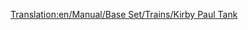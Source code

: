 [[Translation:en/Manual/Base Set/Trains/Kirby Paul Tank]]
{{de/Manual/Base Set/Trains/Züge|Name=Kirby Paul Tank
|Image=[[File:en/Manual/Base Set/Trains/Kirbypaultank.png]]
|Kosten=£8,203 ($16.462)
|Geschwindigkeit=64 km/h (40 mph)
|Gewicht=47 t
|Leistung=304 PS (223 kW)
|Betriebskosten=£820 ($1.640)
|Entwurf=1925
|Betriebsdauer=15
|Platz=k.A.
|Description=Die "Kirby-Paul Tank" ist eine der ersten Zugmaschinen,auf die man zu Beginn des Spieles stößt. Sie ist billig und hat eine geringe Geschwindigkeit und Leistung. Versuchen Sie so schnell wie möglich, sofern es die Zeit und Ihr Geld zulassen, auf ein besseres Model umzurüsten.
|Reales-Leben="Collett Pannier Tank", um genau zu sein, die [http://en.wikipedia.org/wiki/GWR_5700_Class GWR 5700 Class] (englisch).
}}